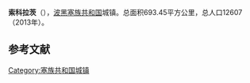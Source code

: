 {{Infobox settlement
| name                    = 索科拉茨
| native_name             = {{lang|sr|Соколац}}<br>Sokolac
| settlement_type         = 市镇
| image_skyline           = Sokolac4.jpg
| imagesize               = 
| image_caption           = 
| image_flag              = 
| flag_size               = 
| image_shield            = 
| shield_size             = 
| pushpin_map             = Bosnia
| pushpin_label_position  = 
| pushpin_map_caption     = 在波黑的位置
| latd  =43 |latm  =56  |lats  = |latNS  = N 
| longd =18   |longm =48 |longs = |longEW = E 
| coordinates_type        = region:ES_type:city
| coordinates_display     = inline,title
| image_map               = Sokolac municipality.svg
| map_caption             = 在波黑的位置
| subdivision_type        = 国家
| subdivision_name        = 波黑
| subdivision_type1       = [[波斯尼亚和黑塞哥维那政区|政治实体]]
| subdivision_name1       = [[塞族共和国|塞族共和国]]
| area_total_km2          = 693.45
| elevation_m             = 
| population_total        = 12607
| population_as_of        = 2013年
| population_density_km2  = auto
| timezone1               = [[欧洲中部时间|CET]]
| utc_offset1             = +1
| timezone1_DST           = [[欧洲中部夏令时间|CEST]]
| utc_offset1_DST         = +2
| postal_code_type        = 邮编
| postal_code             = 
| footnotes               = 
}}
'''索科拉茨'''（{{lang-sr|Соколац}}），[[波黑|波黑]][[塞族共和国|塞族共和国]]城镇。总面积693.45平方公里，总人口12607 （2013年）。

==参考文献==
{{reflist}}

{{Authority control}}
[[Category:塞族共和国城镇|Category:塞族共和国城镇]]